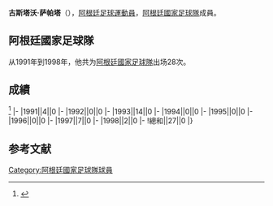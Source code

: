 {{blpsources|time=2017-01-23T13:02:55+00:00}}
{{Infobox football biography
|name=古斯塔沃·萨帕塔
|image=
|fullname=Gustavo Zapata
|birth_date={{Birth date and age|1967|10|15}}
|cityofbirth=[[Saladillo|Saladillo]]
|countryofbirth=[[阿根廷|阿根廷]]
|height=
|position=[[中场|中场]]
|currentclub=
|years=1986-1989<br/>1989-1993<br/>1993-1996<br/>1996-2000<br/>2000-2001
|clubs=[[坦柏利體育會|坦柏利]]<br/>[[河床體育會|河床]]<br/>[[橫濱水手|橫濱水手]]<br/>[[阿爾馬格羅聖羅倫素體育會|聖羅倫素]]<br/>[[查卡里塔青年|小農夫]]
|caps(goals)=
|nationalyears=1991-1998
|nationalteam=[[阿根廷國家足球隊|阿根廷]]
|nationalcaps(goals)=27 (0)
}}
'''古斯塔沃·萨帕塔'''（{{Bd|1967年|10月15日||}}），[[阿根廷|阿根廷]][[足球|足球]][[運動員|運動員]]，[[阿根廷國家足球隊|阿根廷國家足球隊]]成員。

==阿根廷國家足球隊==
从1991年到1998年，他共为[[阿根廷國家足球隊|阿根廷國家足球隊]]出场28次。

==成績==
<ref>{{Cite web |url=http://www.national-football-teams.com/player/12586/Gustavo_Zapata.html |title=National Football Teams |access-date=2017-01-23 |archive-date=2021-02-17 |archive-url=https://web.archive.org/web/20210217050821/https://www.national-football-teams.com/player/12586/Gustavo_Zapata.html |dead-url=no }}</ref>
{{Football player national team statistics|ARG}}
|-
|1991||4||0
|-
|1992||0||0
|-
|1993||14||0
|-
|1994||0||0
|-
|1995||0||0
|-
|1996||0||0
|-
|1997||7||0
|-
|1998||2||0
|-
!總和||27||0
|}

==参考文献==
{{Reflist}}

{{Soccer-player-stub}}
[[Category:阿根廷國家足球隊球員|Category:阿根廷國家足球隊球員]]